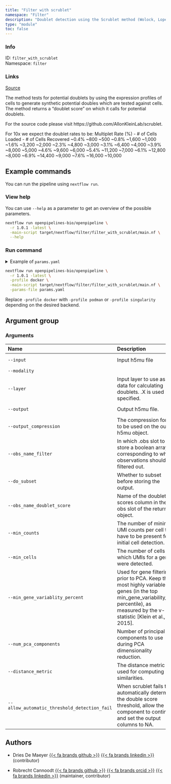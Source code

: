 ```yaml
---
title: "Filter with scrublet"
namespace: "Filter"
description: "Doublet detection using the Scrublet method (Wolock, Lopez and Klein, 2019)."
type: "module"
toc: false
---
```


::: {.column-margin}

### Info

ID: `filter_with_scrublet`  
Namespace: `filter`

### Links
[Source](https://github.com/openpipelines-bio/openpipeline/blob/1.0.1/./src/filter/filter_with_scrublet){.btn-action .btn-sm .btn-info .btn role="button"}

:::

The method tests for potential doublets by using the expression profiles of
cells to generate synthetic potential doubles which are tested against cells. 
The method returns a "doublet score" on which it calls for potential doublets.

For the source code please visit https://github.com/AllonKleinLab/scrublet.

For 10x we expect the doublet rates to be:
  Multiplet Rate (%) - # of Cells Loaded - # of Cells Recovered
  ~0.4% ~800 ~500
  ~0.8% ~1,600 ~1,000
  ~1.6% ~3,200 ~2,000
  ~2.3% ~4,800 ~3,000
  ~3.1% ~6,400 ~4,000
  ~3.9% ~8,000 ~5,000
  ~4.6% ~9,600 ~6,000
  ~5.4% ~11,200 ~7,000
  ~6.1% ~12,800 ~8,000
  ~6.9% ~14,400 ~9,000
  ~7.6% ~16,000 ~10,000


## Example commands

You can run the pipeline using `nextflow run`.

### View help

You can use `--help` as a parameter to get an overview of the possible parameters.

```bash
nextflow run openpipelines-bio/openpipeline \
  -r 1.0.1 -latest \
  -main-script target/nextflow/filter/filter_with_scrublet/main.nf \
  --help
```

### Run command

<details>
<summary>Example of `params.yaml`</summary>
```yaml
# Arguments
input: # please fill in - example: "input.h5mu"
modality: "rna"
# layer: "foo"
# output: "$id.$key.output.h5mu"
# output_compression: "gzip"
obs_name_filter: "filter_with_scrublet"
do_subset: false
obs_name_doublet_score: "scrublet_doublet_score"
min_counts: 2
min_cells: 3
min_gene_variablity_percent: 85
num_pca_components: 30
distance_metric: "euclidean"
allow_automatic_threshold_detection_fail: false

# Nextflow input-output arguments
publish_dir: # please fill in - example: "output/"
# param_list: "my_params.yaml"
```
</details>

```bash
nextflow run openpipelines-bio/openpipeline \
  -r 1.0.1 -latest \
  -profile docker \
  -main-script target/nextflow/filter/filter_with_scrublet/main.nf \
  -params-file params.yaml
```

:::{.callout-note}
Replace `-profile docker` with `-profile podman` or `-profile singularity` depending on the desired backend.
:::

## Argument group

### Arguments

|Name                                         |Description                                                                                                                                                                            |Attributes                                    |
|:--------------------------------------------|:--------------------------------------------------------------------------------------------------------------------------------------------------------------------------------------|:---------------------------------------------|
|`--input`                                    |Input h5mu file                                                                                                                                                                        |`file`, required, example: `"input.h5mu"`     |
|`--modality`                                 |                                                                                                                                                                                       |`string`, default: `"rna"`                    |
|`--layer`                                    |Input layer to use as data for calculating doublets. .X is used not specified.                                                                                                         |`string`                                      |
|`--output`                                   |Output h5mu file.                                                                                                                                                                      |`file`, example: `"output.h5mu"`              |
|`--output_compression`                       |The compression format to be used on the output h5mu object.                                                                                                                           |`string`, example: `"gzip"`                   |
|`--obs_name_filter`                          |In which .obs slot to store a boolean array corresponding to which observations should be filtered out.                                                                                |`string`, default: `"filter_with_scrublet"`   |
|`--do_subset`                                |Whether to subset before storing the output.                                                                                                                                           |`boolean_true`                                |
|`--obs_name_doublet_score`                   |Name of the doublet scores column in the obs slot of the returned object.                                                                                                              |`string`, default: `"scrublet_doublet_score"` |
|`--min_counts`                               |The number of minimal UMI counts per cell that have to be present for initial cell detection.                                                                                          |`integer`, default: `2`                       |
|`--min_cells`                                |The number of cells in which UMIs for a gene were detected.                                                                                                                            |`integer`, default: `3`                       |
|`--min_gene_variablity_percent`              |Used for gene filtering prior to PCA. Keep the most highly variable genes (in the top min_gene_variability_pctl percentile), as measured by the v-statistic [Klein et al., Cell 2015]. |`double`, default: `85`                       |
|`--num_pca_components`                       |Number of principal components to use during PCA dimensionality reduction.                                                                                                             |`integer`, default: `30`                      |
|`--distance_metric`                          |The distance metric used for computing similarities.                                                                                                                                   |`string`, default: `"euclidean"`              |
|`--allow_automatic_threshold_detection_fail` |When scrublet fails to automatically determine the double score threshold,  allow the component to continue and set the output columns to NA.                                          |`boolean_true`                                |

## Authors


  * Dries De Maeyer [{{< fa brands github >}}](https://github.com/ddemaeyer) [{{< fa brands linkedin >}}](https://linkedin.com/in/dries-de-maeyer-b46a814) (contributor)

  * Robrecht Cannoodt [{{< fa brands github >}}](https://github.com/rcannood) [{{< fa brands orcid >}}](https://orcid.org/0000-0003-3641-729X) [{{< fa brands linkedin >}}](https://linkedin.com/in/robrechtcannoodt) (maintainer, contributor)
